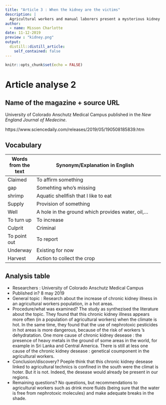 ```yaml
---
title: "Article 3 : When the kidney are the victims"
description: |
  Agricultural workers and manual laborers present a mysterious kidney desease.
author:
  - name: Misson Charlotte
date: 11-12-2019
preview : "kidney.png"
output:
  distill::distill_article:
    self_contained: false
---
```


```r
knitr::opts_chunk$set(echo = FALSE)
```

# Article analyse 2

## Name of the magazine + source URL

University of Colorado Anschutz Medical Campus published in the *New England Journal of Medecine*. 

https://www.sciencedaily.com/releases/2019/05/190508185839.htm

## Vocabulary



| Words from the text     | Synonym/Explanation in English                                                                                       |     |
| ----------------------- | -------------------------------------------------------------------------------------------------------------------- | --- |
| Claimed                 | To affirm something                                                                                                   |     |
| gap                     | Somehting who's missing                                                                                               |     |
| shrimp                  | Aquatic shellfish that I like to eat                                                                                  |     |
| Supply                  | Provision of something                                                                                                |     |
| Well                    | A hole in the ground which provides water, oil,...                                                                    |     |
| To turn up              | To increase                                                                                                           |     |
| Culprit                 | Criminal                                                                                                              |     |
| To point out            | To report                                                                                                             |     |
| Underway                | Existing for now                                                                                                      |     |
| Harvest                 | Action to collect the crop                                                                                            |     |


## Analysis table

- Researchers : University of Colorado Anschutz Medical Campus   
 - Published in? 8 may 2019  
 - General topic : Research about the increase of chronic kidney illness in an agricultural workers population, in a hot areas.  
 - Procedure/what was examined? The study as synthezised the literature about the topic.  They found that this chronic kidney illness appears more often (in a population of agricultural workers) when the climate is hot.  In the same time, they found that the use of nephrotoxic pesticides in hot areas is more dangerous, because of the risk of workers 's dehydratation.  One more cause of chronic kidney desease : the presence of heavy metals in the ground of some areas in the world, for example in Sri Lanka and Central America. There is still at less one cause of the chronic kidney desease : genetical coumponent in the agricultural workers.  
 - Conclusion/discovery? Poeple think that this chronic kidney desease linked to agricultural technics is confined in the south were the climat is hoter. But it is not. Indeed, the desease would already be present in our regions.  
 - Remaining questions? No questions, but recommendations to agricultural workers such as drink more fluids (being sure that the water is free from nephrotoxic molecules) and make adequate breaks in the shade.   





